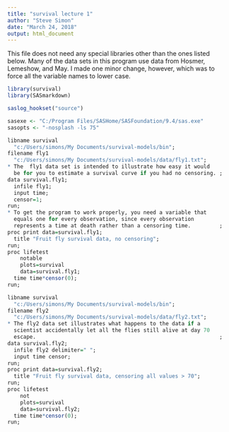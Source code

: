 ```yaml
---
title: "survival lecture 1"
author: "Steve Simon"
date: "March 24, 2018"
output: html_document
---
```


This file does not need any special libraries other than the ones listed below. Many of the data sets in this program use data from Hosmer, Lemeshow, and May. I made one minor change, however, which was to force all the variable names to lower case.

```r
library(survival)
library(SASmarkdown)

saslog_hookset("source")

sasexe <- "C:/Program Files/SASHome/SASFoundation/9.4/sas.exe"
sasopts <- "-nosplash -ls 75"
```

```r
libname survival
  "c:/Users/simons/My Documents/survival-models/bin";
filename fly1
  "c:/Users/simons/My Documents/survival-models/data/fly1.txt";
* The  fly1 data set is intended to illustrate how easy it would    
  be for you to estimate a survival curve if you had no censoring. ;
data survival.fly1;
  infile fly1;
  input time;
  censor=1;
run;
* To get the program to work properly, you need a variable that    
  equals one for every observation, since every observation        
  represents a time at death rather than a censoring time.         ;
proc print data=survival.fly1;
  title "Fruit fly survival data, no censoring";
run;
proc lifetest
    notable
    plots=survival
    data=survival.fly1;
  time time*censor(0);
run;
```

```r
libname survival
  "c:/Users/simons/My Documents/survival-models/bin";
filename fly2
  "c:/Users/simons/My Documents/survival-models/data/fly2.txt";
* The fly2 data set illustrates what happens to the data if a      
  scientist accidentally let all the flies still alive at day 70   
  escape.                                                          ; 
data survival.fly2;
  infile fly2 delimiter=" ";
  input time censor;
run;
proc print data=survival.fly2;
  title "Fruit fly survival data, censoring all values > 70";
run;
proc lifetest
    not
    plots=survival
    data=survival.fly2;
  time time*censor(0);
run;
```
